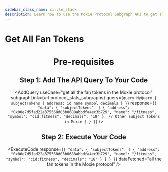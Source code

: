 ```yaml
---
sidebar_class_name: circle_stack
description: Learn how to use the Moxie Protocol Subgraph API to get all the fan tokens in the Moxie protocol.
---
```



# Get All Fan Tokens

<Header
  useCase="get all the fan tokens in the Moxie protocol"
  apiName="Moxie Protocol Subgraph"
/>

# Pre-requisites

<Prerequisites />

## Step 1: Add The API Query To Your Code

<AddQuery
  useCase="get all the fan tokens in the Moxie protocol"
  subgraphLink={url.protocol_stats_subgraphs}
  query={`query MyQuery {
  subjectTokens {
    address: id
    name
    symbol
    decimals
  }
}`}
  response={`{
  "data": {
    "subjectTokens": [
      {
        "address": "0x00e7d5fad22a375568d03b0688abbdfa4ec3b729",
        "name": "/fitness",
        "symbol": "cid:fitness",
        "decimals": "18"
      },
      // Other subject tokens in Moxie
    ]
  }
}`}
/>

## Step 2: Execute Your Code

<ExecuteCode
  response={`{
  "data": {
    "subjectTokens": [
      {
        "address": "0x00e7d5fad22a375568d03b0688abbdfa4ec3b729",
        "name": "/fitness",
        "symbol": "cid:fitness",
        "decimals": "18"
      }
    ]
  }
}`}
  dataFetched="all the fan tokens in the Moxie protocol"
/>

<DeveloperSupport />
